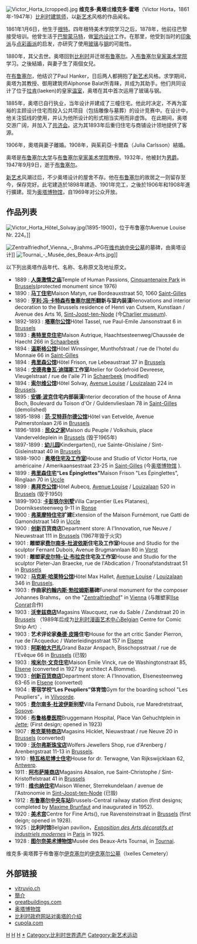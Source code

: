 [[File:Victor_Horta_(cropped).jpg|thumb]]
'''维克多·奥塔'''或'''维克多·霍塔'''（Victor Horta，1861年-1947年）[[比利时|比利时]][[建筑师|建筑师]]，以[[新艺术|新艺术]]风格的作品闻名。

1861年1月6日，他生于[[根特|根特]]。四年根特美术学院学习之后，1878年，他前往巴黎接受培训。他曾生活于[[巴黎|巴黎]][[蒙马特|蒙马特]]，做[[室内设计|室内设计]]工作。在那里，他受到当时的[[印象派|印象派]]与[[点彩画派|点彩画派]]的启发，亦研究了使用[[玻璃|玻璃]]与[[钢|钢]]的可能性。

1880年，其父去世。奥塔回到[[比利时|比利时]]并迁居[[布鲁塞尔|布鲁塞尔]]。入[[布鲁塞尔皇家美术学院|布鲁塞尔皇家美术学院]]学习。之後結婚，與妻子生了兩個女兒。

在[[布鲁塞尔|布鲁塞尔]]，他结识了Paul Hanker，日后两人都拥抱了[[新艺术|新艺术]]风格。求学期间，奥塔为其教授、御用建筑师Alphonse Balat所青睐，并成为其助手。他们共同设计了位于[[拉肯|拉肯]](laeken)的皇家[[温室|温室]]，奥塔在其中首次运用了玻璃与钢。

1885年，奥塔已自行执业，当年设计并建成了三幢住宅。他此时决定，不再为富裕的主顾设计住宅而投入公共项目（包括雕像与墓葬）的设计竞赛中。在设计中，他关注弧线的使用，并认为他所设计的形式相当实用而非虚饰。
在此期间，奥塔交游广阔，并加入了[[共济会|共济会]]。这为其1893年后重归住宅与商铺设计领地提供了客源。

1906年，奧塔與妻子離婚。1908年，與茱莉亞·卡爾森（Julia Carlsson）結婚。

奥塔是[[布鲁塞尔大学|布鲁塞尔大学]]与[[布鲁塞尔皇家美术学院|布鲁塞尔皇家美术学院]]教授。1932年，他被封为[[男爵|男爵]]。1947年9月9日，逝于[[布鲁塞尔|布鲁塞尔]]。

[[新艺术|新艺术]]风潮过后，不少奥塔设计的屋舍不存。他在[[布鲁塞尔|布鲁塞尔]]的故居之一则留存至今，保存完好。此宅建造於1898年建造、1901年完工，之後於1906年和1908年進行擴建。现为[[奥塔博物馆|奥塔博物馆]]，自1969年对公众开放。

== 作品列表 ==
[[File:Victor_Horta_Hôtel_Solvay.jpg|thumb]](1895-1900)，位于布鲁塞尔Avenue Louise Nr. 224。]]



[[File:Zentralfriedhof_Vienna_-_Brahms.JPG|thumb]]在[[维也纳中央公墓|维也纳中央公墓]]的墓碑，由奥塔设计]]
[[File:Tournai_-_Musée_des_Beaux-Arts.jpg|thumb]]]]

以下列出奥塔作品年代、名称、名称原文及地址原文。

<!--
<table border="0" cellpadding="5" cellspacing="3" width="100%">
  <tr>
    <td valign="top">
* [[塔塞尔公馆|塔塞尔公馆]]（L'Hôtel Tassel）, [[布鲁塞尔|布鲁塞尔]], [[比利时|比利时]], (1892年 - 1893年);
* [[索尔维公馆|索尔维公馆]]（Hôtel Solvay）, [[布鲁塞尔|布鲁塞尔]], [[比利时|比利时]], (1895年 - 1900年);
* [[范·艾特菲尔德公馆|范·艾特菲尔德公馆]]（L'Hôtel van Eetvelde） (1895年 - 1897年);
* 园（le jardin d'enfants），为一幼儿园， (1897年 - 1899年);
* 奥塔住宅及工作室，(1898年 - 1902年)，现为[[奥塔博物馆|奥塔博物馆]];
* Aubecq公馆（L'Hôtel Aubecq (1899年 - 1903年），已毁;
* [[创新百货商店|创新百货商店]]（A l'innovation）(1901年 -1903年; incendié en 1967年);
* Winssinger公馆（L'Hôtel Winssinger）;
* [[弗里森公馆|弗里森公馆]]（L'Hôtel Frison）;
* [[费尔南多·杜波伊斯住宅及工作室|费尔南多·杜波伊斯住宅及工作室]]（L'habitation et l'atelier de Fernand Dubois）， (1901年-1903年);
* [[民众楼|民众楼]]（Maison du Peuple）, [[布鲁塞尔|布鲁塞尔]], [[比利时|比利时]], 1896年 - 1899年 ，已毁；
* [[美术宫|美术宫]]（Palais des Beaux-Arts）, [[布鲁塞尔|布鲁塞尔]], [[比利时|比利时]], 1922年 - 1928年，现为博物馆、影院和会议中心的综合体。
</td>
    <td valign="top">
</td>
  <td valign="top"></td>
  </tr>
</table>
-->

* 1889 : '''[[人类激情之庙|人类激情之庙]]'''Temple of Human Passions, [[五十周年纪念公园|Cinquantenaire Park]] in [[布鲁塞尔|Brussels]](protected monument since 1976)
* 1890 : '''[[马丁住宅|马丁住宅]]'''Maison Matyn, rue Bordeauxstraat 50, 1060 [[圣吉尔|Saint-Gilles]]
* 1890 : '''[[亨利·冯·卡特森布鲁塞尔居所|亨利·冯·卡特森布鲁塞尔居所]]翻新与室内装潢'''Renovations and interior decoration to the Brussels residence of Henri van Cutsem, Kunstlaan / Avenue des Arts 16, [[圣若斯-滕-诺德|Sint-Joost-ten-Node]] (今[[Charlier_museum|Charlier museum]]).
* 1892-1893 : '''[[塔塞尔公馆|塔塞尔公馆]]'''Hôtel Tassel, rue Paul-Emile Jansonstraat 6 in [[布鲁塞尔|Brussels]]
* 1893 : '''[[奥特里克住宅|奥特里克住宅]]'''Maison Autrique, Haachtsesteenweg/Chaussée de Haecht 266 in [[斯哈尔贝克|Schaarbeek]]
* 1894 : '''[[温斯格公馆|温斯格公馆]]'''Hôtel Winssinger, Munthofstraat / rue de l'hotel du Monnaie 66 in [[圣吉尔|Saint-Gilles]]
* 1894 : '''[[弗里森公馆|弗里森公馆]]'''Hôtel Frison, rue Lebeaustraat 37 in [[布鲁塞尔|Brussels]]
* 1894 : '''[[戈德弗鲁瓦·迪瑞斯|戈德弗鲁瓦·迪瑞斯]]工作室'''Atelier for Godefroid Devreese, Vleugelstraat / rue de l'aile 71 in [[斯哈尔贝克|Schaerbeek]] (modified)
* 1894 : '''[[索尔维公馆|索尔维公馆]]'''Hôtel Solvay, [[Avenue_Louise|Avenue Louise]] / [[Louizalaan|Louizalaan]] 224 in [[布鲁塞尔|Brussels]].
* 1895 : '''[[安娜·波克|安娜·波克]]住宅内部装潢'''Interior decoration of the house of Anna Boch, Boulevard du Toison d'Or / Guldenvlieslaan 78 in [[圣吉尔|Saint-Gilles]] (demolished)
* 1895-1898 : '''[[范·艾特菲尔德公馆|范·艾特菲尔德公馆]]'''Hôtel van Eetvelde, Avenue Palmerstonlaan 2/6 in [[布鲁塞尔|Brussels]]
* 1896-1898 : '''[[民众之家|民众之家]]'''Maison du Peuple / Volkshuis, place Vanderveldeplein in [[布鲁塞尔|Brussels]] (毁于1965年)
* 1897-1899 : '''[[幼儿园|幼儿园]]'''Kindergarten({{lang-fr|le jardin d'enfants}}), rue Sainte-Ghislaine / Sint-Gisleinstraat 40 in [[布鲁塞尔|Brussels]]
* 1898-1900 : '''[[奥塔博物馆|奥塔住宅及工作室]]'''House and Studio of Victor Horta, rue américaine / Amerikaansestraat 23-25 in [[圣吉尔|Saint-Gilles]] (今[[奥塔博物馆|奥塔博物馆]] ).
* 1899 : '''[[弗里森住宅|弗里森住宅]]“Les Épinglettes”'''Maison Frison "Les Épinglettes", Ringlaan 70 in [[于克勒|Uccle]]
* 1899 : '''[[奥拜克公馆|奥拜克公馆]]'''Hôtel Aubecq, [[Avenue_Louise|Avenue Louise]] / [[Louizalaan|Louizalaan]] 520 in [[布鲁塞尔|Brussels]] (毁于1950)
* 1899-1903: '''[[卡彭铁尔别墅|卡彭铁尔别墅]]'''Villa Carpentier (Les Platanes), Doorniksesteenweg 9-11 in [[龙瑟|Ronse]]
* 1900 : '''[[弗莱摩特住宅|弗莱摩特住宅]]扩建'''Extension of the Maison Furnémont, rue Gatti de Gamondstraat 149 in [[于克勒|Uccle]]
* 1900 : '''[[创新|创新]]百货商店'''Department store: A l'Innovation, rue Neuve / Nieuwstraat 111 in [[布鲁塞尔|Brussels]] (1967年毁于火灾)
* 1901 : '''雕塑家[[费尔南多·杜波依斯|费尔南多·杜波依斯]]住宅及工作室'''House and Studio for the sculptor Fernant Dubois, Avenue Brugmannlaan 80 in [[福雷|Vorst]]
* 1901 : '''雕塑家[[皮尔特-让·布拉克|皮尔特-让·布拉克]]住宅及工作室'''House and Studio for the sculptor Pieter-Jan Braecke, rue de l'Abdication / Troonafstandstraat 51 in [[布鲁塞尔|Brussels]]
* 1902 : '''[[马克斯·哈莱特公馆|马克斯·哈莱特公馆]]'''Hôtel Max Hallet, [[Avenue_Louise|Avenue Louise]] / [[Louizalaan|Louizalaan]] 346 in [[布鲁塞尔|Brussels]].
* 1903 : '''作曲家[[约翰内斯·勃拉姆斯|约翰内斯·勃拉姆斯]]墓碑'''Funeral monument for the composer Johannes Brahms， on the "[[维也纳中央公墓|Zentralfriedhof]]" in [[维也纳|Vienna]] (与雕塑家[[Ilse_Conrat|Ilse Conrat]]合作)
* 1903 : '''[[沃奎兹商店|沃奎兹商店]]'''Magasins Waucquez, rue du Sable / Zandstraat 20 in [[布鲁塞尔|Brussels]] （1989年后成为[[比利时漫画艺术中心|比利时漫画艺术中心]]Belgian Centre for Comic Strip Art）.
* 1903 : '''艺术评论家[[桑德·皮隆|桑德·皮隆]]住宅'''House for the art critic Sander Pierron, rue de l'Acqueduc / Waterleidingsstraat 157 in [[伊克塞尔|Elsene]]
* 1903 : '''[[阿斯帕大巴扎|阿斯帕大巴扎]]'''Grand Bazar Anspach, Bisschopsstraat / rue de l'Evêque 66 in [[布鲁塞尔|Brussels]] (已毁)
* 1903 : '''[[埃米尔·文克住宅|埃米尔·文克住宅]]'''Maison Emile Vinck, rue de Washingtonstraat 85, [[伊克塞尔|Elsene]] (converted in 1927 by architect A.Blomme).
* 1903 : '''[[创新百货商店|创新百货商店]]'''Department store: A l'Innovation, Elsenesteenweg 63-65 in [[伊克塞尔|Elsene]] (converted)
* 1904 : '''寄宿学校“Les Peupliers”体育馆'''Gym for the boarding school "Les Peupliers"，in [[菲尔福尔德|Vilvoorde]].
* 1905 : '''[[费尔南多·杜波伊斯|费尔南多·杜波伊斯]]别墅'''Villa Fernand Dubois, rue Maredretstraat, [[Sosoye|Sosoye]].
* 1906 : '''[[布鲁格曼医院|布鲁格曼医院]]'''Bruggemann Hospital, Place Van Gehuchtplein in [[热特|Jette]]; (First design; opened in 1923)
* 1907 : '''[[希克莱特商店|希克莱特商店]]'''Magasins Hicklet, Nieuwstraat / rue Neuve 20 in [[布鲁塞尔|Brussels]] (converted)
* 1909 : '''[[沃尔弗斯珠宝店|沃尔弗斯珠宝店]]'''Wolfers Jewellers Shop, rue d'Arenberg / Arenbergstraat 11-13 in [[布鲁塞尔|Brussels]].
* 1910 : '''[[特瓦格尼博士住宅|特瓦格尼博士住宅]]'''House for dr. Terwagne, Van Rijkswijcklaan 62, [[安特卫普|Antwerp]].
* 1911 : '''[[阿布萨隆商店|阿布萨隆商店]]'''Magasins Absalon, rue Saint-Christophe / Sint-Kristoffelstraat 41 in [[布鲁塞尔|Brussels]]
* 1911 : '''[[维也纳住宅|维也纳住宅]]'''Maison Wiener, Sterrekundelaan / avenue de l'Astronomie in [[圣若斯-滕-诺德|Sint-Joost-ten-Node]] (已毁)
* 1912 : '''[[布鲁塞尔中央车站|布鲁塞尔中央车站]]'''Brussels-Central railway station (first designs; completed by [[Maxime_Brunfaut|Maxime Brunfaut]] and inaugurated in 1952).
* 1920 : '''[[美术宫|美术宫]]'''Centre for Fine Arts({{lang-fr|Palais des Beaux-Arts}}), rue Ravensteinstraat in [[布鲁塞尔|Brussels]] (first deign; opened in 1928).
* 1925 : '''比利时馆'''Belgian pavilion，''[[國際裝飾藝術及現代工藝博覽會|Exposition des Arts décoratifs et industriels modernes]]'' in [[巴黎|Paris]] in  1925.
* 1928 : '''[[图尔奈美术博物馆|图尔奈美术博物馆]]'''Musée des Beaux-Arts Tournai, in [[图尔奈|Tournai]].

维克多·奥塔葬于布鲁塞尔[[伊克塞尔|伊克塞尔]]的[[伊克塞尔公墓|伊克塞尔公墓]]（Ixelles Cemetery）
{{commonscat|Victor Horta}}

== 外部链接 ==
* [http://www.vitruvio.ch/arc/masters/horta.php vitruvio.ch] {{Wayback|url=http://www.vitruvio.ch/arc/masters/horta.php |date=20040215101649 }}
* [https://web.archive.org/web/20000601173256/http://members.aol.com/_ht_a/hazeej/horta.html 簡介]
* [https://web.archive.org/web/20040109225505/http://www.greatbuildings.com/architects/Victor_Horta.html greatbuildings.com]
* [https://web.archive.org/web/20040706031157/http://www.hortamuseum.be/indexen.htm 奥塔博物馆]
* [https://web.archive.org/web/20050508113233/http://www.belgium.be/eportal/application?origin=searchResults.jsp&event=bea.portal.framework.internal.refresh&pageid=contentPage&docId=5852 比利时政府网站对奥塔的介绍]
* [http://www.cupola.com/html/bldgstru/artnouv/artnouv1.htm cupola.com] {{Wayback|url=http://www.cupola.com/html/bldgstru/artnouv/artnouv1.htm |date=20040703085642 }}
{{比利时世界遗产}}
{{Authority control}}
[[Category:比利时建筑师|H]]
[[Category:1861年出生|H]]
[[Category:1947年逝世|H]]
[[Category:维克多·奥塔|*]]
[[Category:比利时世界遗产|Category:比利时世界遗产]]
[[Category:新艺术运动|Category:新艺术运动]]